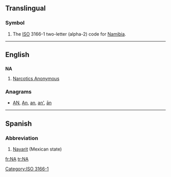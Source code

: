 {{also|Appendix:Variations of "na"}}
==Translingual==
===Symbol===
{{infl|mul|symbol}}
# The [[ISO]] 3166-1 two-letter (alpha-2) code for [[Namibia]].

[[Category:ISO 3166-1]]
----

==English==

==={{initialism}}===
'''NA'''

# [[w:Narcotics Anonymous|Narcotics Anonymous]]

===Anagrams===
* [[AN#English|AN]], [[An#English|An]], [[an#English|an]], [[an'#English|an']], [[ān#English|ān]]

----

==Spanish==

===Abbreviation===
{{infl|es|abbreviation}}

# [[Nayarit]] (Mexican state)

[[fr:NA]]
[[tr:NA]]